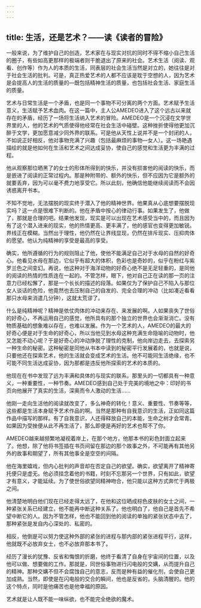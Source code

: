 ```yaml
---
---
---
```

title: 生活，还是艺术？——读《读者的冒险》
---




一般来说，为了维护自己的创造，艺术家在与现实对抗的同时不得不缩小自己生活的圈子，有些如高更那样的极端者则干脆退出了原来的社会。艺术生活（阅读、观看、创作等）作为人的本质的生活，同表层的社会生活当然是对立的，她往往是对于社会生活的批判。可是，真正热爱艺术的人都不应该是耽于空想的人，因为艺术是会提高人的生活的质量的—既包括精神生活的质量，也包括社会生活、家庭生活的质量。

艺术与日常生活是一个矛盾，也是同一个事物不可分离的两个方面。艺术赋予生活意义，生活赋予艺术血肉。在这一篇中，主人公AMEDEO进入了这个远古以来就存在的矛盾，经历了一场将生活纳入艺术的冒险。AMEDEO是一个沉浸在文学世界里的人，他的艺术的气质使得他经常在社会生活中碰壁。这种挫折使得他更加沉醉于文学，更加愿意减少同外界的联系。可是他从天性上说并不是一个封闭的人，不如说正好相反，他对事物充满了兴趣（包括最麻烦的事物—女人）。这一场艳遇描绘的就是他如何在生活和艺术之间达成妥协，使自己的感觉和生活更为丰满的过程。

他从观察那位晒黑了的女士的形体所得到的快乐，并没有损害他的阅读的快乐，而是嵌进了阅读的正常过程内。那是种附带的、额外的快乐，但不应因为它是额外的就要丢弃，因为可以毫不费力地享受它。所以此刻，他确信他能继续阅读而不会因诱惑离开书本。

不知不觉地，无法摆脱的现实终于潜入了他的精神世界。他果真从心底想要摆脱现实吗？这一点是很难下判断的。他在矛盾中按心的律动行事。如果发生了，他做了，那就是合理的吧。结果他发现，现实是可以出现在艺术感受当中的，而且因为有了这个潜入进来的现实，他的热情更高、更丰满了，他的感官也变得更加敏锐。界线正在模糊。当然出于理性，他仍然在让界线显现，仍然在排斥现实、压抑肉体的愿望。他认为纯精神的享受是最高的享受。

确实，他所遵循的行为的规则阻止了他，使他不能满足自己对于水母的自然的好奇心。他看见水母在那边，它似乎有超大的体积，色彩也是奇妙的，似乎在粉红与紫罗兰色之间变幻。再说，他这种对于海洋动物的好奇心绝不是无足轻重的，是同他的阅读的热情的性质连在一起的。不管怎样，眼下，他对自己正在读的那一页的注意力已经松懈了，那是一个长长的描述的段落。如果仅为了保护自己不陷入与那位女人谈话的危险，他竟然也去压制自己的自发的、完全合理的冲动（比如凑近看看那只水母来消遣几分钟），这就太荒谬了。

什么是纯精神呢？精神是依仗肉体的冲动来存在、来发展的啊。人如果丧失了世俗的好奇心，不再运用自己的感觉，他所具有的那个独立的世界也会渐渐消亡。没有物质基础的想象难以存在，也难以发展。作为一个艺术的人，AMEDEO的最大的好奇心便是对于生命的好奇心，所以当他见到水母这种充满生命隐喻的动物时，他又怎能不动心呢？于是好奇心的冲动挣脱了理性的克制，他向岸边走去，去探索另一种生命的秘密。这种秘密是同他从书本中读到的秘密平行发展着的，也就是说，只要他还在探索艺术，他的生活就会变成艺术的生活。他不可能同生活绝缘，也不可能不同生活达成妥协，因为那都是违反他所探索的艺术的本质的。

他现在在书中发现了远为丰满和具体的与现实的联系。那里头的一切都具有一种意义，一种重要性，一种节奏。AMEDEO感到自己处于完美的境地之中：印好的书页向他展开了真实的生活，深奥而令人激动的生活……

他刚一走向生活他的阅读就改变了，多么神奇的转化！意义、重要性、节奏等等，这些都是生活本身赋予艺术作品的啊。当然是那种有自我意识的生活，正如同这篇作品中描写的那样。有了自我意识，人还得释放自己的本能，生命之树才会常青。如果因为受挫便从此不再生活了，那么即便是再好的艺术也帮不了你。

AMEDEO越来越频繁地凝视着岸上，在那个地方，他那本书的彩色封面立起来了。他想，除了他将书签插在书页间留在那边的那个故事之外，不可能再有其他另外的故事和期望了，所有其他事全是空空的间隔。

他在海里嬉戏，但内心批判的声音却在否定自己的欲望。确实，欲望离开了精神寄托便只是虚无。他必须挂念着他的书籍，时刻不忘那另一个世界，只有如此，欲望才有意义，才能延续。为了使世俗欲望同精神吻合，他只能以这种方式奔忙于两极之间。

他清楚地明白他们现在已经走得太远了，在他和这位晒成棕色皮肤的女士之间，一种紧张关系已经建立，他不能再中断这种关系了。他也明白了，他自己是首先不希望中断它的人。因为不管怎样，他也不能回到他的阅读的单独的紧张状态中去了，那种紧张是发自内心深处的、私密的。

相反，他倒是可以努力使这种外部的紧张的进程与那内部的紧张进程平行，这样，他就既不必放弃女士，也不必放弃那本书了。

经历了漫长的犹豫、反省和悔恨的折磨，他终于看清了自身在宇宙间的位置，以及他可以做、想要做的工作。那就是，同世俗事物进行闪电般的交媾，从而提升自己的精神。那种交媾不但不会腐蚀自己的意志，反而是种有益的催化剂，会使自己更加成熟。当然，即使是在闪电般的交合的瞬间，他也是反省的，头脑清醒的。他的这个特点，同时是他痛苦也是他幸福的原因。

艺术就是让人既不能一味纵欲，也不能完全绝欲的魔术。